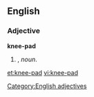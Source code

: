 ==English==

===Adjective===
'''knee-pad'''

# {{form of|Attributive form|[[knee pad]]|nodot=1}}, ''noun''.


[[Category:English adjectives]]


[[et:knee-pad]]
[[vi:knee-pad]]